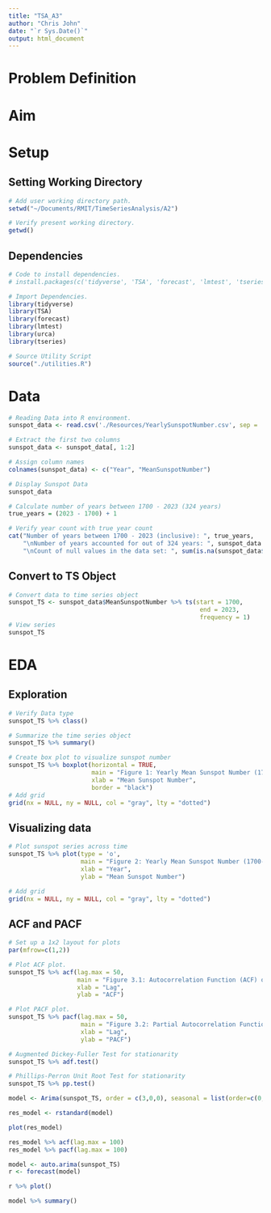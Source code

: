 ```yaml
---
title: "TSA_A3"
author: "Chris John"
date: "`r Sys.Date()`"
output: html_document
---
```


# **Problem Definition**

# **Aim**

# **Setup**

## Setting Working Directory

```r
# Add user working directory path.
setwd("~/Documents/RMIT/TimeSeriesAnalysis/A2")

# Verify present working directory.
getwd()
```

## Dependencies

```r
# Code to install dependencies.
# install.packages(c('tidyverse', 'TSA', 'forecast', 'lmtest', 'tseries', 'urca'))

# Import Dependencies.
library(tidyverse)
library(TSA)
library(forecast)
library(lmtest)
library(urca)
library(tseries)

# Source Utility Script
source("./utilities.R")
```

# **Data**

```r
# Reading Data into R environment.
sunspot_data <- read.csv('./Resources/YearlySunspotNumber.csv', sep = ';', header = FALSE)

# Extract the first two columns
sunspot_data <- sunspot_data[, 1:2]

# Assign column names
colnames(sunspot_data) <- c("Year", "MeanSunspotNumber")

# Display Sunspot Data
sunspot_data 
```

```r
# Calculate number of years between 1700 - 2023 (324 years)
true_years = (2023 - 1700) + 1 

# Verify year count with true year count
cat("Number of years between 1700 - 2023 (inclusive): ", true_years, 
    "\nNumber of years accounted for out of 324 years: ", sunspot_data %>% nrow(),
    "\nCount of null values in the data set: ", sum(is.na(sunspot_data$MeanSunspotNumber.)))

```

## Convert to TS Object

```r
# Convert data to time series object
sunspot_TS <- sunspot_data$MeanSunspotNumber %>% ts(start = 1700,
                                                     end = 2023,
                                                     frequency = 1)
# View series
sunspot_TS 
```

# **EDA**

## Exploration

```r
# Verify Data type 
sunspot_TS %>% class()

# Summarize the time series object
sunspot_TS %>% summary()
```

```r
# Create box plot to visualize sunspot number
sunspot_TS %>% boxplot(horizontal = TRUE, 
                       main = "Figure 1: Yearly Mean Sunspot Number (1700-2023)",
                       xlab = "Mean Sunspot Number", 
                       border = "black")
# Add grid
grid(nx = NULL, ny = NULL, col = "gray", lty = "dotted")
```

## Visualizing data

```r
# Plot sunspot series across time
sunspot_TS %>% plot(type = 'o',
                    main = "Figure 2: Yearly Mean Sunspot Number (1700-2023)", 
                    xlab = "Year", 
                    ylab = "Mean Sunspot Number")

# Add grid
grid(nx = NULL, ny = NULL, col = "gray", lty = "dotted")
```

## ACF and PACF

```r
# Set up a 1x2 layout for plots
par(mfrow=c(1,2))

# Plot ACF plot.
sunspot_TS %>% acf(lag.max = 50,
                   main = "Figure 3.1: Autocorrelation Function (ACF) of Temperature Anomalies",
                   xlab = "Lag", 
                   ylab = "ACF")

# Plot PACF plot.
sunspot_TS %>% pacf(lag.max = 50,
                    main = "Figure 3.2: Partial Autocorrelation Function (PACF) of Temperature Anomalies",
                    xlab = "Lag", 
                    ylab = "PACF")
```

```r
# Augmented Dickey-Fuller Test for stationarity
sunspot_TS %>% adf.test()

# Phillips-Perron Unit Root Test for stationarity
sunspot_TS %>% pp.test()
```

```r
model <- Arima(sunspot_TS, order = c(3,0,0), seasonal = list(order=c(0,2,0), period=12))

res_model <- rstandard(model)

plot(res_model)

res_model %>% acf(lag.max = 100)
res_model %>% pacf(lag.max = 100)


```




```r
model <- auto.arima(sunspot_TS)
r <- forecast(model)

r %>% plot()

model %>% summary()
```



























